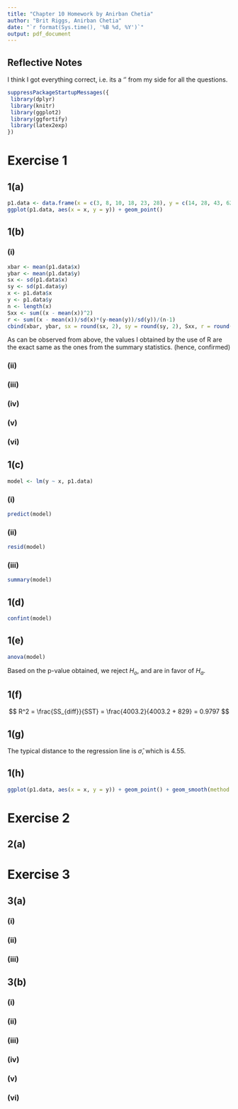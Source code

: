 ```yaml
---
title: "Chapter 10 Homework by Anirban Chetia"
author: "Brit Riggs, Anirban Chetia"
date: "`r format(Sys.time(), '%B %d, %Y')`"
output: pdf_document
---
```

  
## Reflective Notes  
  
I think I got everything correct, i.e. its a '\textbf{GOT IT}' from my side for all the questions.  
  
```r
suppressPackageStartupMessages({
 library(dplyr)
 library(knitr)  
 library(ggplot2)
 library(ggfortify)
 library(latex2exp)
})
```

# Exercise 1

## 1(a)

```r
p1.data <- data.frame(x = c(3, 8, 10, 18, 23, 28), y = c(14, 28, 43, 62, 79, 86))
ggplot(p1.data, aes(x = x, y = y)) + geom_point()
```

## 1(b)

### (i)
```r
xbar <- mean(p1.data$x)
ybar <- mean(p1.data$y)
sx <- sd(p1.data$x)
sy <- sd(p1.data$y)
x <- p1.data$x
y <- p1.data$y
n <- length(x)
Sxx <- sum((x - mean(x))^2)
r <- sum((x - mean(x))/sd(x)*(y-mean(y))/sd(y))/(n-1)
cbind(xbar, ybar, sx = round(sx, 2), sy = round(sy, 2), Sxx, r = round(r, 4))
```

As can be observed from above, the values I obtained by the use of R are the exact same as the ones from the summary statistics. (hence, confirmed)

### (ii)

### (iii)

### (iv)

### (v)

### (vi)

## 1(c)

```r
model <- lm(y ~ x, p1.data)
```

### (i)

```r
predict(model)
```

### (ii)

```r
resid(model)
```

### (iii)

```r
summary(model)
```

## 1(d)

```r
confint(model)
```

## 1(e)

```r
anova(model)
```

Based on the p-value obtained, we reject $H_o$, and are in favor of $H_a$.

## 1(f)

$$
R^2 = \frac{SS_{diff}}{SST} = \frac{4003.2}{4003.2 + 829} = 0.9797
$$

## 1(g)

The typical distance to the regression line is $\hat{\sigma}$, which is 4.55.

## 1(h)

```r
ggplot(p1.data, aes(x = x, y = y)) + geom_point() + geom_smooth(method = 'lm')
```

# Exercise 2

## 2(a)

# Exercise 3

## 3(a)

### (i)

### (ii)

### (iii)

## 3(b)

### (i)

### (ii)

### (iii)

### (iv)

### (v)

### (vi)
